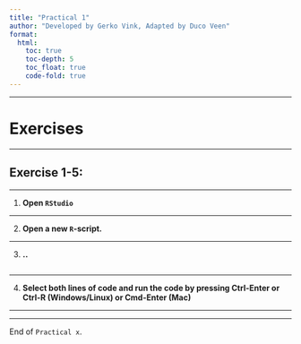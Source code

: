 ```yaml
---
title: "Practical 1"
author: "Developed by Gerko Vink, Adapted by Duco Veen"
format: 
  html:
    toc: true
    toc-depth: 5
    toc_float: true
    code-fold: true
---
```




---

# Exercises

---

## Exercise 1-5: 

---

1. **Open `RStudio`**

 

---

2. **Open a new `R`-script.**



---

3. **..**

```r

```



---

4. **Select both lines of code and run the code by pressing Ctrl-Enter or Ctrl-R (Windows/Linux) or Cmd-Enter (Mac)**



---



---

End of `Practical x`. 

